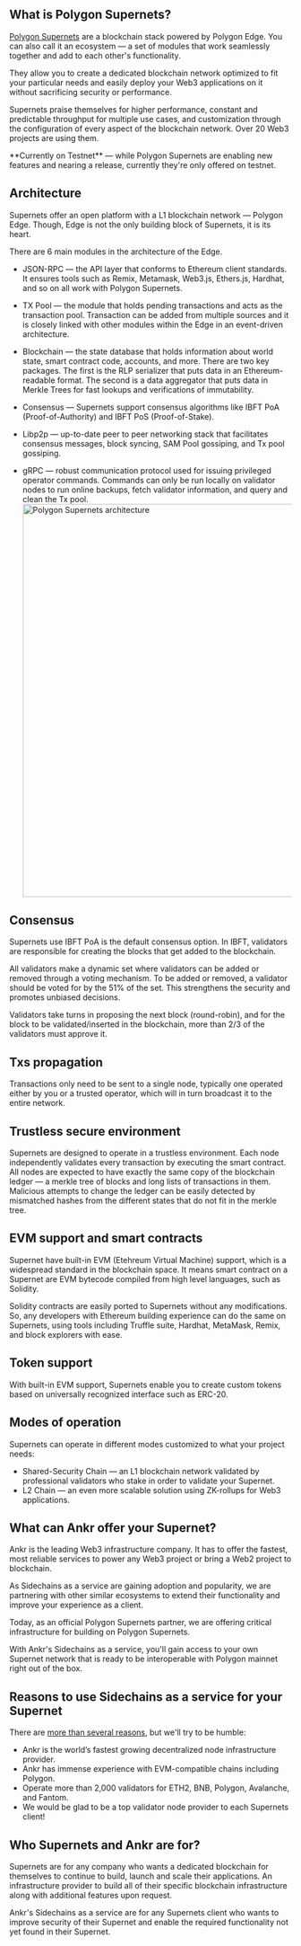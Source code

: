 
## What is Polygon Supernets?
[Polygon Supernets](https://polygon.technology/supernets/) are a blockchain stack powered by Polygon Edge. You can also call it an ecosystem — a set of modules that work seamlessly together and add to each other's functionality.

They allow you to create a dedicated blockchain network optimized to fit your particular needs and easily deploy your Web3 applications on it without sacrificing security or performance. 

Supernets praise themselves for higher performance, constant and predictable throughput for multiple use cases, and customization through the configuration of every aspect of the blockchain network. Over 20 Web3 projects are using them.

<Callout emoji="🔗">
**Currently on Testnet** — while Polygon Supernets are enabling new features and nearing a release, currently they're only offered on testnet. 
</Callout>

## Architecture
Supernets offer an open platform with a L1 blockchain network — Polygon Edge. Though, Edge is not the only building block of Supernets, it is its heart.   

There are 6 main modules in the architecture of the Edge.

* JSON-RPC — the API layer that conforms to Ethereum client standards. It ensures tools such as Remix, Metamask, Web3.js, Ethers.js, Hardhat, and so on all work with Polygon Supernets.

* TX Pool — the module that holds pending transactions and acts as the transaction pool. Transaction can be added from multiple sources and it is closely linked with other modules within the Edge in an event-driven architecture.

* Blockchain — the state database that holds information about world state, smart contract code, accounts, and more. There are two key packages. The first is the RLP serializer that puts data in an Ethereum-readable format. The second is a data aggregator that puts data in Merkle Trees for fast lookups and verifications of immutability.

* Consensus — Supernets support consensus algorithms like IBFT PoA (Proof-of-Authority) and IBFT PoS (Proof-of-Stake).

* Libp2p — up-to-date peer to peer networking stack that facilitates consensus messages, block syncing, SAM Pool gossiping, and Tx pool gossiping.

* gRPC — robust communication protocol used for issuing privileged operator commands. Commands can only be run locally on validator nodes to run online backups, fetch validator information, and query and clean the Tx pool.
  <img src="/docs/app-chains/affiliated-chains/polygon-supernets/architecture-overview.png" alt="Polygon Supernets architecture" width="700" />

## Consensus
Supernets use IBFT PoA is the default consensus option. In IBFT, validators are responsible for creating the blocks that get added to the blockchain.

All validators make a dynamic set where validators can be added or removed through a voting mechanism. To be added or removed, a validator should be voted for by the 51% of the set.
This strengthens the security and promotes unbiased decisions.

Validators take turns in proposing the next block (round-robin), and for the block to be validated/inserted in the blockchain, more than 2/3 of the validators must approve it.

## Txs propagation
Transactions only need to be sent to a single node, typically one operated either by you or a trusted operator, which will in turn broadcast it to the entire network.

## Trustless secure environment 
Supernets are designed to operate in a trustless environment. Each node independently validates every transaction by executing the smart contract. All nodes are expected to have exactly the same copy of the blockchain ledger — a merkle tree of blocks and long lists of transactions in them. Malicious attempts to change the ledger can be easily detected by mismatched hashes from the different states that do not fit in the merkle tree.

## EVM support and smart contracts 
Supernet have built-in EVM (Etehreum Virtual Machine) support, which is a widespread standard in the blockchain space. It means smart contract on a Supernet are EVM bytecode compiled from high level languages, such as Solidity. 

Solidity contracts are easily ported to Supernets without any modifications. So, any developers with Ethereum building experience can do the same on Supernets, using tools including Truffle suite, Hardhat, MetaMask, Remix, and block explorers with ease.

## Token support 
With built-in EVM support, Supernets enable you to create custom tokens based on universally recognized interface such as ERC-20. 

## Modes of operation
Supernets can operate in different modes customized to what your project needs:
* Shared-Security Chain — an L1 blockchain network validated by professional validators who stake in order to validate your Supernet.
* L2 Chain — an even more scalable solution using ZK-rollups for Web3 applications.

## What can Ankr offer your Supernet?
Ankr is the leading Web3 infrastructure company. It has to offer the fastest, most reliable services to power any Web3 project or bring a Web2 project to blockchain.

As Sidechains as a service are gaining adoption and popularity, we are partnering with other similar ecosystems to extend their functionality and improve your experience as a client.

Today, as an official Polygon Supernets partner, we are offering critical infrastructure for building on Polygon Supernets. 

With Ankr's Sidechains as a service, you'll gain access to your own Supernet network that is ready to be interoperable with Polygon mainnet right out of the box.

## Reasons to use Sidechains as a service for your Supernet
There are [more than several reasons](https://medium.com/ankr-network/ankr-is-pulling-ahead-in-web3-infrastructure-f14384888862), but we'll try to be humble:
* Ankr is the world’s fastest growing decentralized node infrastructure provider.
* Ankr has immense experience with EVM-compatible chains including Polygon.
* Operate more than 2,000 validators for ETH2, BNB, Polygon, Avalanche, and Fantom.
* We would be glad to be a top validator node provider to each Supernets client!

## Who Supernets and Ankr are for?
Supernets are for any company who wants a dedicated blockchain for themselves to continue to build, launch and scale their applications.
An infrastructure provider to build all of their specific blockchain infrastructure along with additional features upon request.

Ankr's Sidechains as a service are for any Supernets client who wants to improve security of their Supernet and enable the required functionality not yet found in their Supernet.
